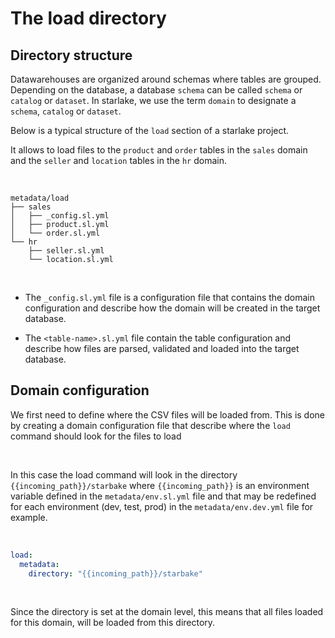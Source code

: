 # The load directory

## Directory structure
Datawarehouses are organized around schemas where tables are grouped.
Depending on the database, a database `schema` can be called `schema` or `catalog` or `dataset`.
In starlake, we use the term `domain` to designate  a `schema`, `catalog` or `dataset`.

Below is a typical structure of the `load` section of a starlake project.

It allows to load files to the `product` and `order` tables in the `sales` domain
and the `seller` and `location` tables in the `hr` domain.

<br/>

```plaintext
metadata/load
├── sales
│   ├── _config.sl.yml
│   ├── product.sl.yml
│   └── order.sl.yml
└── hr
    ├── seller.sl.yml
    └── location.sl.yml
```
<br/>

- The `_config.sl.yml` file is a configuration file that contains the domain configuration and describe how the domain will be created in the target database.

- The `<table-name>.sl.yml` file contain the table configuration and describe how files are parsed, validated and loaded into the target database.


## Domain configuration

We first need to define where the CSV files will be loaded from.
This is done by creating a domain configuration file that describe where the `load` command should look for the files to load

<br/>

In this case the load command will look in the directory `{{incoming_path}}/starbake` where `{{incoming_path}}` is an environment variable
defined in the `metadata/env.sl.yml` file and that may be redefined for each environment (dev, test, prod) in the `metadata/env.dev.yml` file for example.

<br/>

```yaml title="metadata/load/<domain>/_config.sl.yml"
load:
  metadata:
    directory: "{{incoming_path}}/starbake"
```
<br/>

Since the directory is set at the domain level, this means that all files loaded for this domain, will be loaded from this directory.

